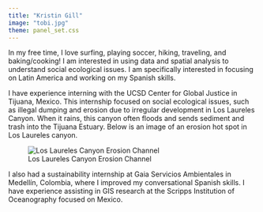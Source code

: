 ```yaml
---
title: "Kristin Gill"
image: "tobi.jpg"
theme: panel_set.css
---
```

 

In my free time, I love surfing, playing soccer, hiking, traveling, and baking/cooking! I am interested in using data and spatial analysis to understand social ecological issues. I am specifically interested in focusing on Latin America and working on my Spanish skills.  

I have experience interning with the UCSD Center for Global Justice in Tijuana, Mexico. This internship focused on social ecological issues, such as illegal dumping and erosion due to irregular development in Los Laureles Canyon. When it rains, this canyon often floods and sends sediment and trash into the Tijuana Estuary. Below is an image of an erosion hot spot in Los Laureles canyon.

![Los Laureles Canyon Erosion Channel](los_laureles.jpg)

I also had a sustainability internship at Gaia Servicios Ambientales in Medellín, Colombia, where I improved my conversational Spanish skills. I have experience assisting in GIS research at the Scripps Institution of Oceanography focused on Mexico. 

